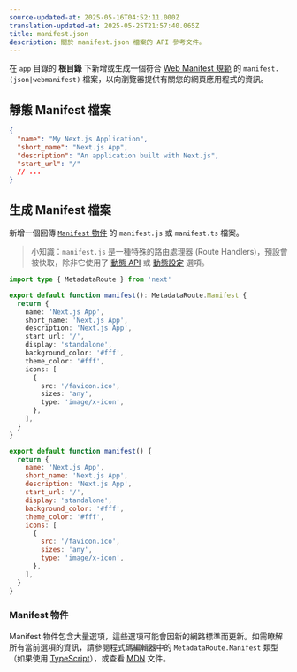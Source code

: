 ```yaml
---
source-updated-at: 2025-05-16T04:52:11.000Z
translation-updated-at: 2025-05-25T21:57:40.065Z
title: manifest.json
description: 關於 manifest.json 檔案的 API 參考文件。
---
```


在 `app` 目錄的 **根目錄** 下新增或生成一個符合 [Web Manifest 規範](https://developer.mozilla.org/docs/Web/Manifest) 的 `manifest.(json|webmanifest)` 檔案，以向瀏覽器提供有關您的網頁應用程式的資訊。

## 靜態 Manifest 檔案

```json filename="app/manifest.json | app/manifest.webmanifest"
{
  "name": "My Next.js Application",
  "short_name": "Next.js App",
  "description": "An application built with Next.js",
  "start_url": "/"
  // ...
}
```

## 生成 Manifest 檔案

新增一個回傳 [`Manifest` 物件](#manifest-object) 的 `manifest.js` 或 `manifest.ts` 檔案。

> 小知識：`manifest.js` 是一種特殊的路由處理器 (Route Handlers)，預設會被快取，除非它使用了 [動態 API](/docs/app/deep-dive/caching#dynamic-apis) 或 [動態設定](/docs/app/deep-dive/caching#segment-config-options) 選項。

```ts filename="app/manifest.ts" switcher
import type { MetadataRoute } from 'next'

export default function manifest(): MetadataRoute.Manifest {
  return {
    name: 'Next.js App',
    short_name: 'Next.js App',
    description: 'Next.js App',
    start_url: '/',
    display: 'standalone',
    background_color: '#fff',
    theme_color: '#fff',
    icons: [
      {
        src: '/favicon.ico',
        sizes: 'any',
        type: 'image/x-icon',
      },
    ],
  }
}
```

```js filename="app/manifest.js" switcher
export default function manifest() {
  return {
    name: 'Next.js App',
    short_name: 'Next.js App',
    description: 'Next.js App',
    start_url: '/',
    display: 'standalone',
    background_color: '#fff',
    theme_color: '#fff',
    icons: [
      {
        src: '/favicon.ico',
        sizes: 'any',
        type: 'image/x-icon',
      },
    ],
  }
}
```

### Manifest 物件

Manifest 物件包含大量選項，這些選項可能會因新的網路標準而更新。如需瞭解所有當前選項的資訊，請參閱程式碼編輯器中的 `MetadataRoute.Manifest` 類型（如果使用 [TypeScript](https://nextjs.org/docs/app/api-reference/config/typescript#ide-plugin)），或查看 [MDN](https://developer.mozilla.org/docs/Web/Manifest) 文件。